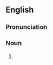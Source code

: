 ==English==

===Pronunciation===
{{rfp|lang=en}}

===Noun===
{{en-noun}}

# {{initialism of|quality-adjusted life year|lang=en}}
